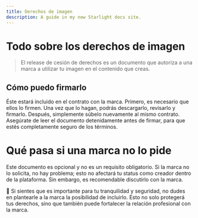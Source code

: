 ```yaml
---
title: Derechos de imagen
description: A guide in my new Starlight docs site.
---
```


# Todo sobre los derechos de imagen

> El release de cesión de derechos es un documento que autoriza a una marca a utilizar tu imagen en el contenido que creas.
> 

## Cómo puedo firmarlo

Éste estará incluido en el contrato con la marca. Primero, es necesario que ellos lo firmen. Una vez que lo hagan, podrás descargarlo, revisarlo y firmarlo. Después, simplemente súbelo nuevamente al mismo contrato. Asegúrate de leer el documento detenidamente antes de firmar, para que estés completamente seguro de los términos.

# Qué pasa si una marca no lo pide

Este documento es opcional y no es un requisito obligatorio. Si la marca no lo solicita, no hay problema; esto no afectará tu status como creador dentro de la plataforma. Sin embargo, es recomendable discutirlo con la marca. 



<aside>
💬 Si sientes que es importante para tu tranquilidad y seguridad, no dudes en plantearle a la marca la posibilidad de incluirlo. Esto no solo protegerá tus derechos, sino que también puede fortalecer la relación profesional con la marca.
